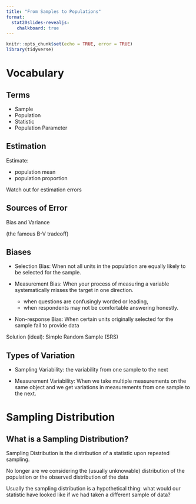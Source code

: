 ```yaml
---
title: "From Samples to Populations"
format:
  stat20slides-revealjs:
    chalkboard: true
---
```


```r
knitr::opts_chunk$set(echo = TRUE, error = TRUE)
library(tidyverse)
```


# Vocabulary

## Terms

- Sample
- Population
- Statistic
- Population Parameter


## Estimation

Estimate:

- population mean
- population proportion

Watch out for estimation errors


## Sources of Error

Bias and Variance

(the famous B-V tradeoff)


## Biases

- [Selection Bias:]{.hilit} When not all units in the population are equally likely to be selected for the sample.

- [Measurement Bias:]{.hilit} When your process of measuring a variable systematically misses the target in one direction.

    + when questions are confusingly worded or leading, 
    + when respondents may not be comfortable answering honestly.


- [Non-response Bias:]{.hilit} When certain units originally selected for the sample fail to provide data

Solution (ideal): Simple Random Sample (SRS)


## Types of Variation

- [Sampling Variability:]{.hilit} the variability from one sample to the next

- [Measurement Variability:]{.hilit} When we take multiple measurements on the same object and we get variations in measurements from one sample to the next.


# Sampling Distribution

## What is a Sampling Distribution?

Sampling Distribution is the distribution of a statistic upon repeated sampling.

No longer are we considering the (usually unknowable) distribution of the population or the observed distribution of the data 

Usually the sampling distribution is a hypothetical thing: what would our statistic have looked like if we had taken a different sample of data?




